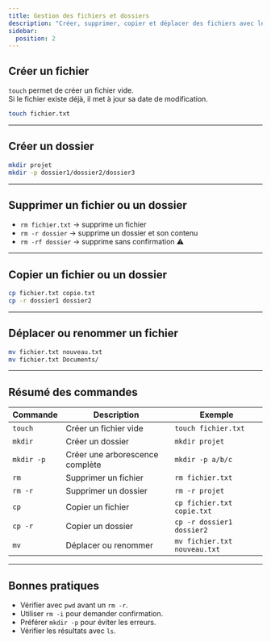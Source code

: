```yaml
---
title: Gestion des fichiers et dossiers
description: "Créer, supprimer, copier et déplacer des fichiers avec le terminal."
sidebar:
  position: 2
---
```


## Créer un fichier

`touch` permet de créer un fichier vide.  
Si le fichier existe déjà, il met à jour sa date de modification.

```bash
touch fichier.txt
```

---

## Créer un dossier

```bash
mkdir projet
mkdir -p dossier1/dossier2/dossier3
```

---

## Supprimer un fichier ou un dossier

- `rm fichier.txt` → supprime un fichier  
- `rm -r dossier` → supprime un dossier et son contenu  
- `rm -rf dossier` → supprime sans confirmation ⚠️

---

## Copier un fichier ou un dossier

```bash
cp fichier.txt copie.txt
cp -r dossier1 dossier2
```

---

## Déplacer ou renommer un fichier

```bash
mv fichier.txt nouveau.txt
mv fichier.txt Documents/
```

---

## Résumé des commandes

| Commande  | Description | Exemple |
|-----------|-------------|---------|
| `touch`   | Créer un fichier vide | `touch fichier.txt` |
| `mkdir`   | Créer un dossier | `mkdir projet` |
| `mkdir -p`| Créer une arborescence complète | `mkdir -p a/b/c` |
| `rm`      | Supprimer un fichier | `rm fichier.txt` |
| `rm -r`   | Supprimer un dossier | `rm -r projet` |
| `cp`      | Copier un fichier | `cp fichier.txt copie.txt` |
| `cp -r`   | Copier un dossier | `cp -r dossier1 dossier2` |
| `mv`      | Déplacer ou renommer | `mv fichier.txt nouveau.txt` |

---

## Bonnes pratiques

- Vérifier avec `pwd` avant un `rm -r`.  
- Utiliser `rm -i` pour demander confirmation.  
- Préférer `mkdir -p` pour éviter les erreurs.  
- Vérifier les résultats avec `ls`.  
